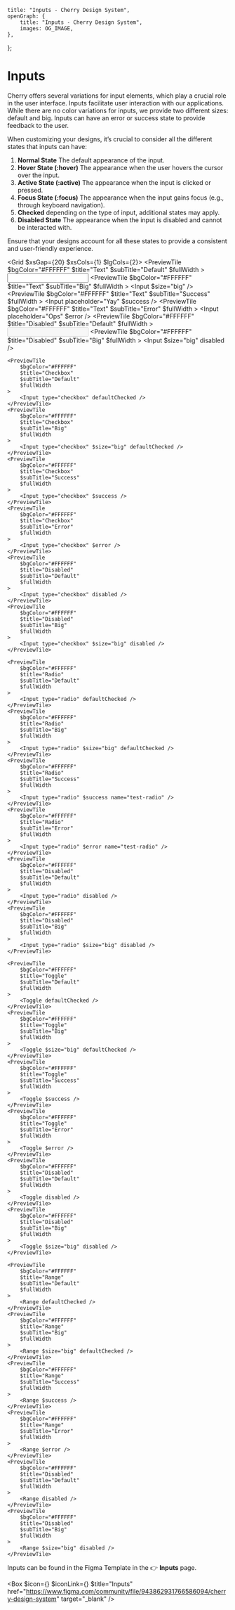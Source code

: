 
	title: "Inputs - Cherry Design System",
	openGraph: {
		title: "Inputs - Cherry Design System",
		images: OG_IMAGE,
	},
};

# Inputs

Cherry offers several variations for input elements, which play a crucial role in the user interface. Inputs facilitate user interaction with our applications. While there are no color variations for inputs, we provide two different sizes: default and big. Inputs can have an error or success state to provide feedback to the user.

When customizing your designs, it’s crucial to consider all the different states that inputs can have:

1. **Normal State** The default appearance of the input.
2. **Hover State (:hover)** The appearance when the user hovers the cursor over the input.
3. **Active State (:active)** The appearance when the input is clicked or pressed.
4. **Focus State (:focus)** The appearance when the input gains focus (e.g., through keyboard navigation).
4. **Checked**  depending on the type of input, additional states may apply.
5. **Disabled State** The appearance when the input is disabled and cannot be interacted with.

Ensure that your designs account for all these states to provide a consistent and user-friendly experience.

<Grid $xsGap={20} $xsCols={1} $lgCols={2}>
	<PreviewTile
		$bgColor="#FFFFFF"
		$title="Text"
		$subTitle="Default"
		$fullWidth
	>
		<Input />
	</PreviewTile>
	<PreviewTile
		$bgColor="#FFFFFF"
		$title="Text"
		$subTitle="Big"
		$fullWidth
	>
		<Input $size="big" />
	</PreviewTile>
	<PreviewTile
		$bgColor="#FFFFFF"
		$title="Text"
		$subTitle="Success"
		$fullWidth
	>
		<Input placeholder="Yay" $success />
	</PreviewTile>
	<PreviewTile
		$bgColor="#FFFFFF"
		$title="Text"
		$subTitle="Error"
		$fullWidth
	>
		<Input placeholder="Ops" $error />
	</PreviewTile>
	<PreviewTile
		$bgColor="#FFFFFF"
		$title="Disabled"
		$subTitle="Default"
		$fullWidth
	>
		<Input disabled />
	</PreviewTile>
	<PreviewTile
		$bgColor="#FFFFFF"
		$title="Disabled"
		$subTitle="Big"
		$fullWidth
	>
		<Input $size="big" disabled />
	</PreviewTile>

	<PreviewTile
		$bgColor="#FFFFFF"
		$title="Checkbox"
		$subTitle="Default"
		$fullWidth
	>
		<Input type="checkbox" defaultChecked />
	</PreviewTile>
	<PreviewTile
		$bgColor="#FFFFFF"
		$title="Checkbox"
		$subTitle="Big"
		$fullWidth
	>
		<Input type="checkbox" $size="big" defaultChecked />
	</PreviewTile>
	<PreviewTile
		$bgColor="#FFFFFF"
		$title="Checkbox"
		$subTitle="Success"
		$fullWidth
	>
		<Input type="checkbox" $success />
	</PreviewTile>
	<PreviewTile
		$bgColor="#FFFFFF"
		$title="Checkbox"
		$subTitle="Error"
		$fullWidth
	>
		<Input type="checkbox" $error />
	</PreviewTile>
	<PreviewTile
		$bgColor="#FFFFFF"
		$title="Disabled"
		$subTitle="Default"
		$fullWidth
	>
		<Input type="checkbox" disabled />
	</PreviewTile>
	<PreviewTile
		$bgColor="#FFFFFF"
		$title="Disabled"
		$subTitle="Big"
		$fullWidth
	>
		<Input type="checkbox" $size="big" disabled />
	</PreviewTile>

	<PreviewTile
		$bgColor="#FFFFFF"
		$title="Radio"
		$subTitle="Default"
		$fullWidth
	>
		<Input type="radio" defaultChecked />
	</PreviewTile>
	<PreviewTile
		$bgColor="#FFFFFF"
		$title="Radio"
		$subTitle="Big"
		$fullWidth
	>
		<Input type="radio" $size="big" defaultChecked />
	</PreviewTile>
	<PreviewTile
		$bgColor="#FFFFFF"
		$title="Radio"
		$subTitle="Success"
		$fullWidth
	>
		<Input type="radio" $success name="test-radio" />
	</PreviewTile>
	<PreviewTile
		$bgColor="#FFFFFF"
		$title="Radio"
		$subTitle="Error"
		$fullWidth
	>
		<Input type="radio" $error name="test-radio" />
	</PreviewTile>
	<PreviewTile
		$bgColor="#FFFFFF"
		$title="Disabled"
		$subTitle="Default"
		$fullWidth
	>
		<Input type="radio" disabled />
	</PreviewTile>
	<PreviewTile
		$bgColor="#FFFFFF"
		$title="Disabled"
		$subTitle="Big"
		$fullWidth
	>
		<Input type="radio" $size="big" disabled />
	</PreviewTile>

	<PreviewTile
		$bgColor="#FFFFFF"
		$title="Toggle"
		$subTitle="Default"
		$fullWidth
	>
		<Toggle defaultChecked />
	</PreviewTile>
	<PreviewTile
		$bgColor="#FFFFFF"
		$title="Toggle"
		$subTitle="Big"
		$fullWidth
	>
		<Toggle $size="big" defaultChecked />
	</PreviewTile>
	<PreviewTile
		$bgColor="#FFFFFF"
		$title="Toggle"
		$subTitle="Success"
		$fullWidth
	>
		<Toggle $success />
	</PreviewTile>
	<PreviewTile
		$bgColor="#FFFFFF"
		$title="Toggle"
		$subTitle="Error"
		$fullWidth
	>
		<Toggle $error />
	</PreviewTile>
	<PreviewTile
		$bgColor="#FFFFFF"
		$title="Disabled"
		$subTitle="Default"
		$fullWidth
	>
		<Toggle disabled />
	</PreviewTile>
	<PreviewTile
		$bgColor="#FFFFFF"
		$title="Disabled"
		$subTitle="Big"
		$fullWidth
	>
		<Toggle $size="big" disabled />
	</PreviewTile>

	<PreviewTile
		$bgColor="#FFFFFF"
		$title="Range"
		$subTitle="Default"
		$fullWidth
	>
		<Range defaultChecked />
	</PreviewTile>
	<PreviewTile
		$bgColor="#FFFFFF"
		$title="Range"
		$subTitle="Big"
		$fullWidth
	>
		<Range $size="big" defaultChecked />
	</PreviewTile>
	<PreviewTile
		$bgColor="#FFFFFF"
		$title="Range"
		$subTitle="Success"
		$fullWidth
	>
		<Range $success />
	</PreviewTile>
	<PreviewTile
		$bgColor="#FFFFFF"
		$title="Range"
		$subTitle="Error"
		$fullWidth
	>
		<Range $error />
	</PreviewTile>
	<PreviewTile
		$bgColor="#FFFFFF"
		$title="Disabled"
		$subTitle="Default"
		$fullWidth
	>
		<Range disabled />
	</PreviewTile>
	<PreviewTile
		$bgColor="#FFFFFF"
		$title="Disabled"
		$subTitle="Big"
		$fullWidth
	>
		<Range $size="big" disabled />
	</PreviewTile>
</Grid>

Inputs can be found in the Figma Template in the 👉 **Inputs** page.

<Box
	$icon={<IconFile />}
	$iconLink={<IconFigma className="figma" />}
	$title="Inputs"
	href="https://www.figma.com/community/file/943862931766586094/cherry-design-system"
	target="_blank"
/>
